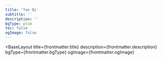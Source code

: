 ```yaml
---
title: 'Yan Qi'
subtitle: ''
description: ''
bgType: plum
toc: false
ogImage: false
---
```



<BaseLayout
  title={frontmatter.title}
  description={frontmatter.description}
  bgType={frontmatter.bgType}
  ogImage={frontmatter.ogImage}
>
  <StandardLayout title={frontmatter.title} subtitle={frontmatter.subtitle}>
    <RenderPost pageToc={frontmatter.toc} collectionType="home" slug="index" />
  </StandardLayout>
</BaseLayout>
